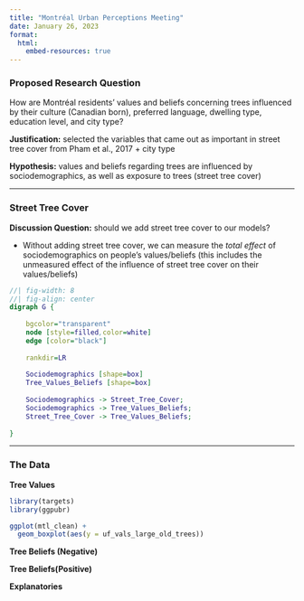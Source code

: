```yaml
---
title: "Montréal Urban Perceptions Meeting"
date: January 26, 2023
format: 
  html:
    embed-resources: true
---
```


### Proposed Research Question

How are Montréal residents' values and beliefs concerning trees influenced by their culture (Canadian born), preferred language, dwelling type, education level, and city type?

**Justification:** selected the variables that came out as important in street tree cover from Pham et al., 2017 + city type

**Hypothesis:** values and beliefs regarding trees are influenced by sociodemographics, as well as exposure to trees (street tree cover)

------------------------------------------------------------------------

### Street Tree Cover

**Discussion Question:** should we add street tree cover to our models?

-   Without adding street tree cover, we can measure the *total effect* of sociodemographics on people's values/beliefs (this includes the unmeasured effect of the influence of street tree cover on their values/beliefs)

```dot
//| fig-width: 8
//| fig-align: center
digraph G {
    
    bgcolor="transparent"
    node [style=filled,color=white]
    edge [color="black"]
    
    rankdir=LR
    
    Sociodemographics [shape=box]
    Tree_Values_Beliefs [shape=box]
    
    Sociodemographics -> Street_Tree_Cover;
    Sociodemographics -> Tree_Values_Beliefs;
    Street_Tree_Cover -> Tree_Values_Beliefs;
    
}
```

------------------------------------------------------------------------

### The Data

**Tree Values**

```r
library(targets)
library(ggpubr)

ggplot(mtl_clean) + 
  geom_boxplot(aes(y = uf_vals_large_old_trees))

```

**Tree Beliefs (Negative)**

**Tree Beliefs(Positive)**

**Explanatories**
